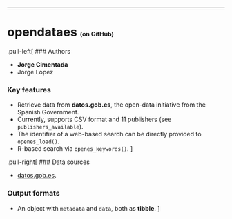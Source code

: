 
---

# opendataes <span style="font-size: 50%;">(on GitHub)</span>

.pull-left[
### Authors

- **Jorge Cimentada**
- Jorge López

### Key features

- Retrieve data from **datos.gob.es**, the open-data initiative from the Spanish Government.
- Currently, supports CSV format and 11 publishers (see `publishers_available`).
- The identifier of a web-based search can be directly provided to `openes_load()`.
- R-based search via `openes_keywords()`.
]

.pull-right[
### Data sources

- [datos.gob.es](https://datos.gob.es/).

### Output formats

- An object with `metadata` and `data`, both as **tibble**.
]

